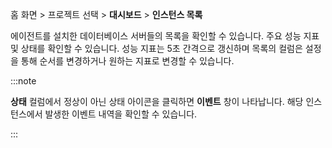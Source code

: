 홈 화면 &gt; 프로젝트 선택  &gt; **대시보드**  &gt; **인스턴스 목록**

<ProdImg img="db-dashboard-instance-list.png" desc="인스턴스 목록" />

에이전트를 설치한 데이터베이스 서버들의 목록을 확인할 수 있습니다. 주요 성능 지표 및 상태를 확인할 수 있습니다. 성능 지표는 5초 간격으로 갱신하며 목록의 컬럼은 설정을 통해 순서를 변경하거나 원하는 지표로 변경할 수 있습니다.

:::note

**상태** 컬럼에서 정상이 아닌 상태 아이콘을 클릭하면 **이벤트** 창이 나타납니다. 해당 인스턴스에서 발생한 이벤트 내역을 확인할 수 있습니다.

:::